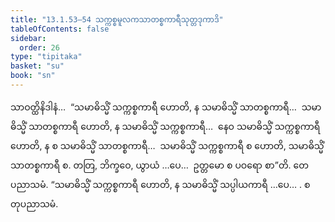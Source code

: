 ```yaml
---
title: "13.1.53–54 သက္ကစ္စမူလကသာတစ္စကာရီသုတ္တဒုကာဒိ"
tableOfContents: false
sidebar:
  order: 26
type: "tipitaka"
basket: "su"
book: "sn"
---
```



<DynamicBreadcrumb />

<Division number="714" book="sn" e="ch" v="18" p="389">

<Paragraph number="1345" book="sn">
သာဝတ္ထိနိဒါနံ…  “သမာဓိသ္မိံ သက္ကစ္စကာရီ ဟောတိ, န သမာဓိသ္မိံ သာတစ္စကာရီ…  သမာဓိသ္မိံ သာတစ္စကာရီ ဟောတိ, န သမာဓိသ္မိံ သက္ကစ္စကာရီ…  နေဝ သမာဓိသ္မိံ သက္ကစ္စကာရီ ဟောတိ, န စ သမာဓိသ္မိံ သာတစ္စကာရီ…  သမာဓိသ္မိံ သက္ကစ္စကာရီ စ ဟောတိ, သမာဓိသ္မိံ သာတစ္စကာရီ စ. တတြ, ဘိက္ခဝေ, ယွာယံ …ပေ…  ဥတ္တမော စ ပဝရော စာ”တိ.

</Paragraph>
</Division>

<Paragraph number="1346" type="center" book="sn">
တေပညာသမံ.


</Paragraph>

<Division number="715" book="sn" e="ch" v="18" p="389">

<Paragraph number="1347" book="sn">
“သမာဓိသ္မိံ သက္ကစ္စကာရီ ဟောတိ, န သမာဓိသ္မိံ သပ္ပါယကာရီ …ပေ… .

</Paragraph>
</Division>

<Paragraph number="1348" type="center" book="sn">
စတုပညာသမံ.
</Paragraph>